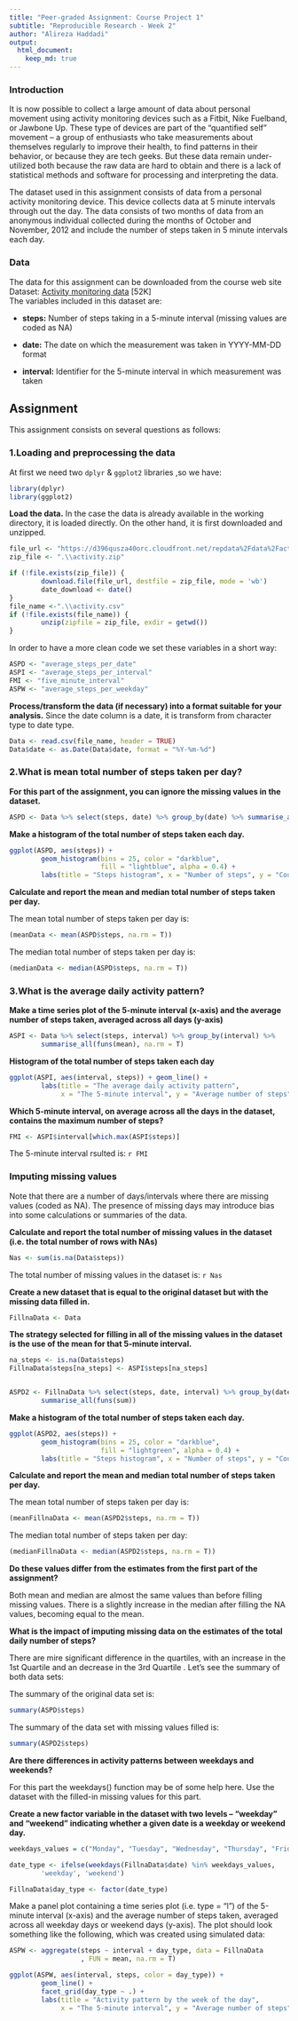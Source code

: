 ---
title: "Peer-graded Assignment: Course Project 1"
subtitle: "Reproducible Research - Week 2"
author: "Alireza Haddadi"
output: 
  html_document:
    keep_md: true
---

### Introduction

It is now possible to collect a large amount of data about personal movement using activity monitoring devices such as a Fitbit, Nike Fuelband, or Jawbone Up. These type of devices are part of the “quantified self” movement – a group of enthusiasts who take measurements about themselves regularly to improve their health, to find patterns in their behavior, or because they are tech geeks. But these data remain under-utilized both because the raw data are hard to obtain and there is a lack of statistical methods and software for processing and interpreting the data.

The dataset used in this assignment consists of data from a personal activity monitoring device. This device collects data at 5 minute intervals through out the day. The data consists of two months of data from an anonymous individual collected during the months of October and November, 2012 and include the number of steps taken in 5 minute intervals each day.

### Data

The data for this assignment can be downloaded from the course web site  
Dataset: [Activity monitoring data](https://d396qusza40orc.cloudfront.net/repdata%2Fdata%2Factivity.zip) [52K]  
The variables included in this dataset are:

* **steps:** Number of steps taking in a 5-minute interval (missing values are coded as NA)
 
* **date:** The date on which the measurement was taken in YYYY-MM-DD format  

* **interval:** Identifier for the 5-minute interval in which measurement was taken

## Assignment

This assignment consists on several questions as follows:

### 1.Loading and preprocessing the data

At first we need two `dplyr` & `ggplot2` libraries ,so we have:

```{r message = FALSE, warning = FALSE}
library(dplyr)
library(ggplot2)
```

**Load the data.** In the case the data is already available in the working directory, it is loaded directly. On the other hand, it is first downloaded and unzipped.

```{r}
file_url <- "https://d396qusza40orc.cloudfront.net/repdata%2Fdata%2Factivity.zip"
zip_file <- ".\\activity.zip"

if (!file.exists(zip_file)) {
        download.file(file_url, destfile = zip_file, mode = 'wb')
        date_download <- date() 
}
file_name <-".\\activity.csv"
if (!file.exists(file_name)) {
        unzip(zipfile = zip_file, exdir = getwd())
}
```

In order to have a more clean code we set these variables in a short way:

```{r}
ASPD <- "average_steps_per_date"
ASPI <- "average_steps_per_interval"
FMI <- "five_minute_interval"
ASPW <- "average_steps_per_weekday"
```

**Process/transform the data (if necessary) into a format suitable for your analysis.** Since the date column is a date, it is transform from character type to date type.

```{r}
Data <- read.csv(file_name, header = TRUE)
Data$date <- as.Date(Data$date, format = "%Y-%m-%d")
```

### 2.What is mean total number of steps taken per day?

**For this part of the assignment, you can ignore the missing values in the dataset.**

```{r, warning = FALSE}
ASPD <- Data %>% select(steps, date) %>% group_by(date) %>% summarise_all(funs(sum))
```

**Make a histogram of the total number of steps taken each day.**

```{r, warning = FALSE}
ggplot(ASPD, aes(steps)) + 
        geom_histogram(bins = 25, color = "darkblue",
                       fill = "lightblue", alpha = 0.4) + 
        labs(title = "Steps histogram", x = "Number of steps", y = "Count")
```


**Calculate and report the mean and median total number of steps taken per day.**

The mean total number of steps taken per day is:

```{r}
(meanData <- mean(ASPD$steps, na.rm = T))
```

The median total number of steps taken per day is:

```{r}
(medianData <- median(ASPD$steps, na.rm = T))
```

### 3.What is the average daily activity pattern?

**Make a time series plot of the 5-minute interval (x-axis) and the average number of steps taken, averaged across all days (y-axis)**

```{r, warning = FALSE}
ASPI <- Data %>% select(steps, interval) %>% group_by(interval) %>%
        summarise_all(funs(mean), na.rm = T)
```

**Histogram of the total number of steps taken each day**

```{r, warning = FALSE}
ggplot(ASPI, aes(interval, steps)) + geom_line() +
        labs(title = "The average daily activity pattern",
             x = "The 5-minute interval", y = "Average number of steps") + theme_classic()
```

**Which 5-minute interval, on average across all the days in the dataset, contains the maximum number of steps?**

```{r}
FMI <- ASPI$interval[which.max(ASPI$steps)]
```

The 5-minute interval rsulted is: `r FMI`

### Imputing missing values

Note that there are a number of days/intervals where there are missing values (coded as NA). The presence of missing days may introduce bias into some calculations or summaries of the data.

**Calculate and report the total number of missing values in the dataset (i.e. the total number of rows with NAs)**

```{r}
Nas <- sum(is.na(Data$steps))
```

The total number of missing values in the dataset is: `r Nas`

**Create a new dataset that is equal to the original dataset but with the missing data filled in.**

```{r}
FillnaData <- Data
```

**The strategy selected for filling in all of the missing values in the dataset is the use of the mean for that 5-minute interval.**

```{r}
na_steps <- is.na(Data$steps)
FillnaData$steps[na_steps] <- ASPI$steps[na_steps]


ASPD2 <- FillnaData %>% select(steps, date, interval) %>% group_by(date) %>%
        summarise_all(funs(sum))
```

**Make a histogram of the total number of steps taken each day.**

```{r, warning = FALSE}
ggplot(ASPD2, aes(steps)) + 
        geom_histogram(bins = 25, color = "darkblue",
                       fill = "lightgreen", alpha = 0.4) + 
        labs(title = "Steps histogram", x = "Number of steps", y = "Count")
```

**Calculate and report the mean and median total number of steps taken per day.**

The mean total number of steps taken per day is:

```{r}
(meanFillnaData <- mean(ASPD2$steps, na.rm = T))
```

The median total number of steps taken per day:

```{r}
(medianFillnaData <- median(ASPD2$steps, na.rm = T))
```

**Do these values differ from the estimates from the first part of the assignment?**

Both mean and median are almost the same values than before filling missing values. There is a slightly increase in the median after filling the NA values, becoming equal to the mean.

**What is the impact of imputing missing data on the estimates of the total daily number of steps?**

There are mire significant difference in the quartiles, with an increase in the 1st Quartile and an decrease in the 3rd Quartile . Let’s see the summary of both data sets:

The summary of the original data set is:

```{r}
summary(ASPD$steps)
```

The summary of the data set with missing values filled is:

```{r}
summary(ASPD2$steps)
```

**Are there differences in activity patterns between weekdays and weekends?**


For this part the weekdays() function may be of some help here. Use the dataset with the filled-in missing values for this part.

**Create a new factor variable in the dataset with two levels – “weekday” and “weekend” indicating whether a given date is a weekday or weekend day.**

```{r}
weekdays_values = c("Monday", "Tuesday", "Wednesday", "Thursday", "Friday")

date_type <- ifelse(weekdays(FillnaData$date) %in% weekdays_values,
        'weekday', 'weekend')

FillnaData$day_type <- factor(date_type)
```

Make a panel plot containing a time series plot (i.e. type = “l”) of the 5-minute interval (x-axis) and the average number of steps taken, averaged across all weekday days or weekend days (y-axis). The plot should look something like the following, which was created using simulated data:

```{r}
ASPW <- aggregate(steps ~ interval + day_type, data = FillnaData
                  , FUN = mean, na.rm = T) 

ggplot(ASPW, aes(interval, steps, color = day_type)) +
        geom_line() +
        facet_grid(day_type ~ .) +
        labs(title = "Activity pattern by the week of the day", 
             x = "The 5-minute interval", y = "Average number of steps")
```